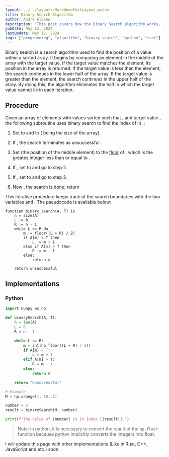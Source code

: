 ```yaml
---
layout: ../../layouts/MarkdownPostLayout.astro
title: Binary Search Algorithm
author: Andre Albano
description: "This post covers how the Binary Search algorithm works, its procedures, and its implementation"
pubDate: May 12, 2024
lastUpdate: May 12, 2024
tags: ["programming", "algorithm", "binary search", "python", "rust"]
---
```



Binary search is a search algorithm used to find the position of a value within a sorted array. It begins by comparing an element in the middle of the array
with the target value. If the target value matches the element, its position in the array is returned. If the target value is less than the element, the search continues in the lower half of the array. If the target value is greater than the element, the search continues in the upper half of the array. By doing this, the algorithm eliminates the half in which the target value cannot lie in each iteration.

## Procedure

Given an array <Latex formula='A' /> of <Latex formula='n' /> elements with values <Latex formula='A_{0}, A_{1}, A_{2},...,A_{n-1}' />
sorted such that <Latex formula='A_{0} \le A_{1} \le A_{2} \le ... \le A_{n-1}' />, and target value <Latex formula='T' />, the following subroutine
uses binary search to find the index of <Latex formula='T' /> in <Latex formula='A' />.:

1. Set <Latex formula='L' /> to <Latex formula='0' /> and <Latex formula='R' /> to <Latex formula='n - 1' />
   (<Latex formula='n' /> being the size of the array).

2. If <Latex formula='L \gt R' />, the search terminates as unsuccessful.

3. Set <Latex formula='m' /> (the position of the middle element) to the [floor](https://en.wikipedia.org/wiki/Floor_and_ceiling_functions)
   of <Latex formula='\frac{L + R}{2}' />, which is the greates integer less than or equal to <Latex formula='\frac{L + R}{2}' />.

4. If <Latex formula='A_{m} \lt T' />, set <Latex formula='L' /> to <Latex formula='m + 1' /> and go to step 2.

5. If <Latex formula='A_{m} \gt T' />, set <Latex formula='R' /> to <Latex formula='m - 1' /> and go to step 2.

6. Now <Latex formula='A_{m} = T' />, the search is done; return <Latex formula='m' />

This iterative procedure keeps track of the search boundaries with the two variables <Latex formula='L' /> and <Latex formula='R' />. The pseudocode is available below:

```text
function binary_search(A, T) is
	n = size(A)
	L := 0
	R := n - 1
	while L <= R do
		m := floor((L + R) / 2)
		if A[m] < T then
			L := m + 1
		else if A[m] > T then
			R := m - 1
		else:
			return m

	return unsuccessful
```

## Implementations

### Python

```py
import numpy as np

def binarySearch(A, T):
    n = len(A)
    L = 0
    R = n - 1

    while L <= R:
        m = int(np.floor((L + R) / 2))
        if A[m] < T:
            L = m + 1
        elif A[m] > T:
            R = m - 1
        else:
            return m

    return "Unsuccessful"

# Example
M = np.arange(1, 10, 1)

number = 2
result = binarySearch(M, number)

print(f"The value of {number} is in index [{result}].")
```

> Note: In python, it is necessary to convert the result of the `np.floor` function because python implicitly converts the integers into float.

I will update this page with other implementations (Like in Rust, C++, JavaScript and etc.) soon.
